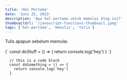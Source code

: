 ```yaml
---
title: 'Hal Pertama'
date: 'Juni 25, 2023'
description: 'Apa hal pertama untuk memulai blog ini?'
thumbnailUrl: '/javascript-functions-thumbnail.jpeg'
tags: ['hal-pertama', 'menulis', 'tulis']
---
```


<div>
Tulis apapun sebelum memulai.
</div>

<br/>

<SyntaxHighlighter language="javascript">
  {`
    const doStuff = () => {
      return console.log('hey')
    }
  `}
</SyntaxHighlighter>

```
  // this is a code block
  const doSomething = () => {
    return console.log('hey')
  }
```

